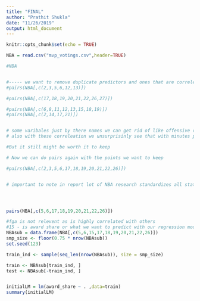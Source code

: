 ```yaml
---
title: "FINAL"
author: "Prathit Shukla"
date: "11/26/2019"
output: html_document
---
```


```r
knitr::opts_chunk$set(echo = TRUE)
```

```r
NBA = read.csv("mvp_votings.csv",header=TRUE)

#NBA


#----- we want to remove duplicate predictors and ones that are correleated with winshare at all, can do this through explanatory plots, and cross-correleation measures
#pairs(NBA[,c(2,3,5,6,12,13)])

#pairs(NBA[,c(17,18,19,20,21,22,26,27)])

#pairs(NBA[,c(6,8,11,12,13,15,18,19)])
#pairs(NBA[,c(2,14,17,21)])


# some varibales just by there names we can get rid of like offensive rebound, defnsive rebound for just total rebounds. 
# also with these correleation we unsurprisinly see that with minutes played all the other stats are highly correleated together such as points, reb, assits as increase obviously as these players play more.

#But it still might be worth it to keep

# Now we can do pairs again with the points we want to keep

#pairs(NBA[,c(2,3,5,6,17,18,19,20,21,22,26)])


# important to note in report lot of NBA research standardizes all stats to per 48 equivlent but here we want to keep the totals ???? or not




pairs(NBA[,c(5,6,17,18,19,20,21,22,26)])

#fga is not relevent as is highly correlated with others
#15 - is award share or what we want to predict with our regression model
NBAsub = data.frame(NBA[,c(5,6,15,17,18,19,20,21,22,26)])
smp_size <- floor(0.75 * nrow(NBAsub))
set.seed(123)

train_ind <- sample(seq_len(nrow(NBAsub)), size = smp_size)

train <- NBAsub[train_ind, ]
test <- NBAsub[-train_ind, ]


initialLM = lm(award_share ~ . ,data=train)
summary(initialLM)

```

